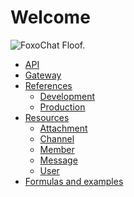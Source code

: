# Welcome

<img src="https://media.foxochat.app/static/git/.github/title.png" alt="FoxoChat Floof." />

- [API](api)
- [Gateway](gateway)
- [References](references/development)
  - [Development](references/development)
  - [Production](references/production)
- [Resources](resources/attachment)
  - [Attachment](resources/attachment)
  - [Channel](resources/channel)
  - [Member](resources/member)
  - [Message](resources/message)
  - [User](resources/user)
- [Formulas and examples](formulas-and-examples)
